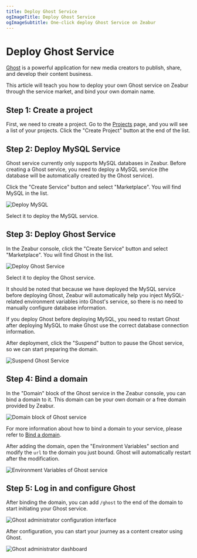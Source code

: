 ```yaml
---
title: Deploy Ghost Service
ogImageTitle: Deploy Ghost Service
ogImageSubtitle: One-click deploy Ghost Service on Zeabur
---
```



<WorkingInProgress />

# Deploy Ghost Service

[Ghost](https://ghost.org/) is a powerful application for new media creators to publish, share, and develop their content business.

This article will teach you how to deploy your own Ghost service on Zeabur through the service market, and bind your own domain name.

## Step 1: Create a project

First, we need to create a project. Go to the [Projects](https://dash.zeabur.com/projects) page, and you will see a list of your projects. Click the "Create Project" button at the end of the list.

## Step 2: Deploy MySQL Service

Ghost service currently only supports MySQL databases in Zeabur. Before creating a Ghost service, you need to deploy a MySQL service (the database will be automatically created by the Ghost service).

Click the "Create Service" button and select "Marketplace". You will find MySQL in the list.

![Deploy MySQL](/marketplace/ghost/deploy-mysql.png)

Select it to deploy the MySQL service.

## Step 3: Deploy Ghost Service

In the Zeabur console, click the "Create Service" button and select "Marketplace". You will find Ghost in the list.

![Deploy Ghost Service](/marketplace/ghost/deploy-ghost.png)

Select it to deploy the Ghost service.

<Callout>
It should be noted that because we have deployed the MySQL service before deploying Ghost, Zeabur will automatically help you inject MySQL-related environment variables into Ghost's service, so there is no need to manually configure database information.

If you deploy Ghost before deploying MySQL, you need to restart Ghost after deploying MySQL to make Ghost use the correct database connection information.
</Callout>

After deployment, click the "Suspend" button to pause the Ghost service, so we can start preparing the domain.

![Suspend Ghost Service](/marketplace/ghost/ghost-suspend.gif)

## Step 4: Bind a domain

In the "Domain" block of the Ghost service in the Zeabur console, you can bind a domain to it. This domain can be your own domain or a free domain provided by Zeabur.

![Domain block of Ghost service](/marketplace/ghost/ghost-domain.png)

For more information about how to bind a domain to your service, please refer to [Bind a domain](/deploy/domain-binding).

After adding the domain, open the "Environment Variables" section and modify the `url` to the domain you just bound. Ghost will automatically restart after the modification.

![Environment Variables of Ghost service](/marketplace/ghost/ghost-env.png)

## Step 5: Log in and configure Ghost

After binding the domain, you can add `/ghost` to the end of the domain to start initiating your Ghost service.

![Ghost administrator configuration interface](/marketplace/ghost/ghost-admin-config.png)

After configuration, you can start your journey as a content creator using Ghost.

![Ghost administrator dashboard](/marketplace/ghost/ghost-admin-dashboard.png)
